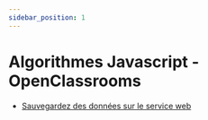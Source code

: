 ```yaml
---
sidebar_position: 1
---
```



# Algorithmes Javascript - OpenClassrooms

- [Sauvegardez des données sur le service web](./P2C4-JS_WEB-Sauvegardez_des_donnees_sur_le_service_web)
